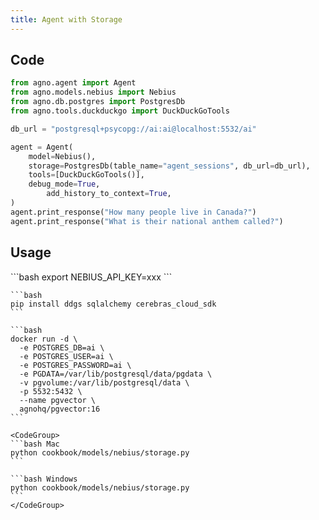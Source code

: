 ```yaml
---
title: Agent with Storage
---
```


## Code

```python cookbook/models/nebius/storage.py
from agno.agent import Agent
from agno.models.nebius import Nebius
from agno.db.postgres import PostgresDb
from agno.tools.duckduckgo import DuckDuckGoTools

db_url = "postgresql+psycopg://ai:ai@localhost:5532/ai"

agent = Agent(
    model=Nebius(),
    storage=PostgresDb(table_name="agent_sessions", db_url=db_url),
    tools=[DuckDuckGoTools()],
    debug_mode=True,
        add_history_to_context=True,
)
agent.print_response("How many people live in Canada?")
agent.print_response("What is their national anthem called?")
```

## Usage

<Steps>
  <Snippet file="create-venv-step.mdx" />

  <Step title="Set your API key">
    ```bash
        export NEBIUS_API_KEY=xxx
    ```
  </Step>

  <Step title="Install libraries">

    ```bash
    pip install ddgs sqlalchemy cerebras_cloud_sdk
    ```

  </Step>

  <Step title="Run PgVector">

    ```bash
    docker run -d \
      -e POSTGRES_DB=ai \
      -e POSTGRES_USER=ai \
      -e POSTGRES_PASSWORD=ai \
      -e PGDATA=/var/lib/postgresql/data/pgdata \
      -v pgvolume:/var/lib/postgresql/data \
      -p 5532:5432 \
      --name pgvector \
      agnohq/pgvector:16
    ```

  </Step>

  <Step title="Run Agent">

    <CodeGroup>
    ```bash Mac
    python cookbook/models/nebius/storage.py
    ```

    ```bash Windows
    python cookbook/models/nebius/storage.py
    ```
    </CodeGroup>

  </Step>
</Steps>
